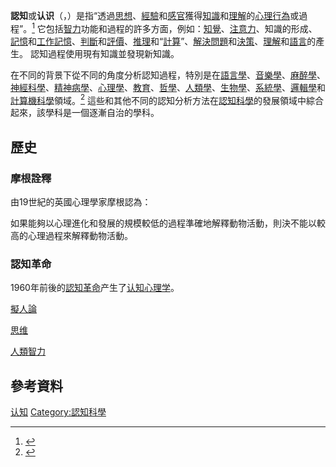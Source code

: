 {{medref}}

'''認知'''或'''认识'''（{{lang-en|cognition}}，{{IPAc-en|k|ɒ|ɡ|ˈ|n|ɪ|ʃ|(|ə|)|n|audio=En-us-cognition.ogg}}）是指“透過[[思想|思想]]、[[經驗|經驗]]和[[感官|感官]]獲得[[知識|知識]]和[[理解|理解]]的[[心理学|心理]][[行為|行為]]或過程”。<ref>{{Cite web|title=Cognition|url=https://www.lexico.com/definition/cognition|access-date=6 May 2020|website=Lexico|publisher=[[Oxford_University_Press|Oxford University Press]] and [[Dictionary.com|Dictionary.com]]}}</ref> 它包括[[智力|智力]]功能和過程的許多方面，例如：[[知覺|知覺]]、[[注意力|注意力]]、知識的形成、[[記憶|記憶]]和[[工作記憶|工作記憶]]、[[價值判斷|判斷]]和[[評估|評價]]、[[推理|推理]]和“[[計算|計算]]”、[[解決問題|解決問題]]和[[決策|決策]]、[[理解|理解]]和[[語言|語言]]的產生。 認知過程使用現有知識並發現新知識。

在不同的背景下從不同的角度分析認知過程，特別是在[[語言學|語言學]]、[[音樂學|音樂學]]、[[麻醉學|麻醉學]]、[[神經科學|神經科學]]、[[精神病學|精神病學]]、[[心理學|心理學]]、[[教育學|教育]]、[[哲學|哲學]]、[[人類學|人類學]]、[[生物學|生物學]]、[[系統學|系統學]]、[[邏輯學|邏輯學]]和[[計算機科學|計算機科學]]領域。<ref>{{cite book|last=Von Eckardt|first=Barbara|name-list-style=vanc|url=https://books.google.com/books?id=E8l48-DZln0C&q=what+is+cognition&pg=PA13|title=What is cognitive science?|publisher=MIT Press|year=1996|isbn=9780262720236|location=Princeton, MA|pages=45–72}}</ref> 這些和其他不同的認知分析方法在[[認知科學|認知科學]]的發展領域中綜合起來，該學科是一個逐漸自治的學科。

== 歷史 ==
=== 摩根詮釋 ===
由19世紀的英國心理學家摩根認為：

如果能夠以心理進化和發展的規模較低的過程準確地解釋動物活動，則決不能以較高的心理過程來解釋動物活動。

=== 認知革命 ===
1960年前後的[[認知革命|認知革命]]产生了[[认知心理学|认知心理学]]。

[[擬人論|擬人論]]

[[思维|思维]]

[[人類智力|人類智力]]

== 參考資料 ==
{{Reflist}}{{Authority control}}
{{Psychi-and-psycho-stub}}

[[Category:认知|]]
[[Category:認知科學|Category:認知科學]]